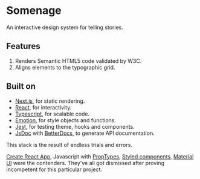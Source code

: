 # Somenage

An interactive design system for telling stories.

## Features

1. Renders Semantic HTML5 code validated by W3C.
2. Aligns elements to the typographic grid.

## Built on

- [Next.js](https://nextjs.org), for static rendering.
- [React](https://reactjs.org/), for interactivity.
- [Typescript](https://www.typescriptlang.org/), for scalable code.
- [Emotion](https://emotion.sh/), for style objects and functions.
- [Jest](https://jestjs.io/en/), for testing theme, hooks and components.
- [JsDoc](https://jsdoc.app/) with [BetterDocs](https://github.com/SoftwareBrothers/better-docs), to generate API documentation.

This stack is the result of endless trials and errors.

[Create React App](https://create-react-app.dev/), Javascript with [PropTypes](https://reactjs.org/docs/typechecking-with-proptypes.html), [Styled components](https://styled-components.com/), [Material UI](https://styled-components.com/) were the contenders. They've all got dismissed after proving incompetent for this particular project.
